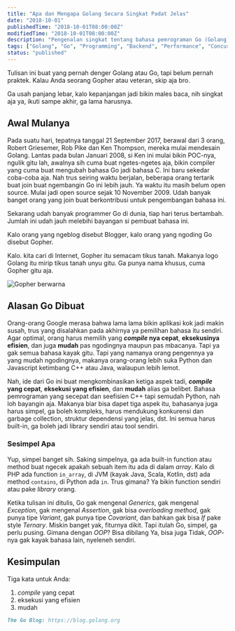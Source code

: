 ```yaml
---
title: "Apa dan Mengapa Golang Secara Singkat Padat Jelas"
date: "2018-10-01"
publishedTime: "2018-10-01T08:00:00Z"
modifiedTime: "2018-10-01T08:00:00Z"
description: "Pengenalan singkat tentang bahasa pemrograman Go (Golang), sejarah pembuatannya, alasan dikembangkan, dan karakteristik utamanya yang menawarkan kompilasi cepat, eksekusi efisien, dan kemudahan penggunaan."
tags: ["Golang", "Go", "Programming", "Backend", "Performance", "Concurrency"]
status: "published"
---
```


Tulisan ini buat yang pernah denger Golang atau Go, tapi belum pernah praktek. Kalau Anda seorang Gopher atau veteran, skip aja bro.

Ga usah panjang lebar, kalo kepanjangan jadi bikin males baca, nih singkat aja ya, ikuti sampe akhir, ga lama harusnya.

## Awal Mulanya

Pada suatu hari, tepatnya tanggal 21 September 2017, berawal dari 3 orang, Robert Griesemer, Rob Pike dan Ken Thompson, mereka mulai mendesain Golang. Lantas pada bulan Januari 2008, si Ken ini mulai bikin POC-nya, ngulik gitu lah, awalnya sih cuma buat ngetes-ngetes aja, bikin compiler yang cuma buat mengubah bahasa Go jadi bahasa C. Ini baru sekedar coba-coba aja. Nah trus seiring waktu berjalan, beberapa orang tertarik buat join buat ngembangin Go ini lebih jauh. Ya waktu itu masih belum open source. Mulai jadi open source sejak 10 November 2009. Udah banyak banget orang yang join buat berkontribusi untuk pengembangan bahasa ini.

Sekarang udah banyak programmer Go di dunia, tiap hari terus bertambah. Jumlah ini udah jauh melebihi bayangan si pembuat bahasa ini.

Kalo orang yang ngeblog disebut Blogger, kalo orang yang ngoding Go disebut Gopher.

Kalo. kita cari di Internet, Gopher itu semacam tikus tanah. Makanya logo Golang itu mirip tikus tanah unyu gitu. Ga punya nama khusus, cuma Gopher gitu aja.

<img
  src="https://ik.imagekit.io/2gfia2nrp/blog/apa-dan-mengapa-golang-secara-singkat-padat-jelas/golang-square.webp"
  alt="Gopher berwarna"
  title="Gopher berwarna"
/>

## Alasan Go Dibuat

Orang-orang Google merasa bahwa lama lama bikin aplikasi kok jadi makin susah, trus yang disalahkan pada akhirnya ya pemilihan bahasa itu sendiri. Agar optimal, orang harus memilih yang **_compile_ nya cepat**, **eksekusinya efisien**, dan juga **mudah** pas ngodingnya maupun pas mbacanya. Tapi ya gak semua bahasa kayak gitu. Tapi yang namanya orang pengennya ya yang mudah ngodingnya, makanya orang-orang lebih suka Python dan Javascript ketimbang C++ atau Java, walaupun lebih lemot.

Nah, ide dari Go ini buat mengkombinasikan ketiga aspek tadi, **_compile_ yang cepat**, **eksekusi yang efisien**, dan **mudah** alias ga belibet. Bahasa pemrograman yang secepat dan seefisien C++ tapi semudah Python, nah loh bayangin aja. Makanya biar bisa dapet tiga aspek itu, bahasanya juga harus simpel, ga boleh kompleks, harus mendukung konkurensi dan garbage collection, struktur dependensi yang jelas, dst. Ini semua harus built-in, ga boleh jadi library sendiri atau tool sendiri.

### Sesimpel Apa

Yup, simpel banget sih. Saking simpelnya, ga ada built-in function atau method buat ngecek apakah sebuah item itu ada di dalam _array_. Kalo di PHP ada function `in_array`, di JVM (kayak Java, Scala, Kotlin, dst) ada method `contains`, di Python ada `in`. Trus gimana? Ya bikin function sendiri atau pake _library_ orang.

Ketika tulisan ini ditulis, Go gak mengenal _Generics_, gak mengenal _Exception_, gak mengenal _Assertion_, gak bisa _overloading method_, gak punya tipe _Variant_, gak punya tipe _Covariant_, dan bahkan gak bisa _If_ pake style _Ternary_. Miskin banget yak, fiturnya dikit. Tapi itulah Go, simpel, ga perlu pusing. Gimana dengan _OOP_? Bisa dibilang Ya, bisa juga Tidak, _OOP_-nya gak kayak bahasa lain, nyeleneh sendiri.

## Kesimpulan

Tiga kata untuk Anda:

1.  _compile_ yang cepat
2.  eksekusi yang efisien
3.  mudah

```md
The Go Blog: https://blog.golang.org
```
